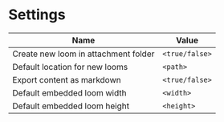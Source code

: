 # Settings

| Name                                 | Value          |
| ------------------------------------ | -------------- |
| Create new loom in attachment folder | `<true/false>` |
| Default location for new looms       | `<path>`       |
| Export content as markdown           | `<true/false>` |
| Default embedded loom width          | `<width>`      |
| Default embedded loom height         | `<height>`     |
